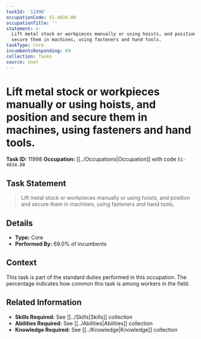 ```yaml
---
taskId: '11998'
occupationCode: 51-4034.00
occupationTitle: ''
statement: >-
  Lift metal stock or workpieces manually or using hoists, and position and
  secure them in machines, using fasteners and hand tools.
taskType: Core
incumbentsResponding: 69
collection: Tasks
source: onet
---
```

# Lift metal stock or workpieces manually or using hoists, and position and secure them in machines, using fasteners and hand tools.

**Task ID:** 11998
**Occupation:** [[../Occupations|Occupation]] with code `51-4034.00`

## Task Statement

> Lift metal stock or workpieces manually or using hoists, and position and secure them in machines, using fasteners and hand tools.

## Details

- **Type:** Core
- **Performed By:** 69.0% of incumbents

## Context

This task is part of the standard duties performed in this occupation. The percentage indicates how common this task is among workers in the field.

## Related Information

- **Skills Required:** See [[../Skills|Skills]] collection
- **Abilities Required:** See [[../Abilities|Abilities]] collection
- **Knowledge Required:** See [[../Knowledge|Knowledge]] collection

